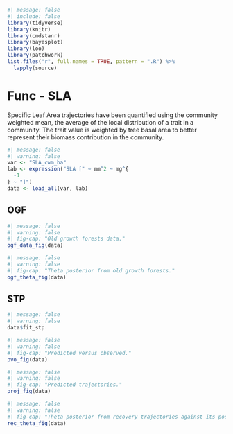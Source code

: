 ```r
#| message: false
#| include: false
library(tidyverse)
library(knitr)
library(cmdstanr)
library(bayesplot)
library(loo)
library(patchwork)
list.files("r", full.names = TRUE, pattern = ".R") %>%
  lapply(source)
```

# Func - SLA {.unnumbered}

Specific Leaf Area trajectories have been quantified using the community weighted mean, the average of the local distribution of a trait in a community. The trait value is weighted by tree basal area to better represent their biomass contribution in the community.

```r
#| message: false
#| warning: false
var <- "SLA_cwm_ba"
lab <- expression("SLA [" ~ mm^2 ~ mg^{
  -1
} ~ "]")
data <- load_all(var, lab)
```

## OGF

```r
#| message: false
#| warning: false
#| fig-cap: "Old growth forests data."
ogf_data_fig(data)
```

```r
#| message: false
#| warning: false
#| fig-cap: "Theta posterior from old growth forests."
ogf_theta_fig(data)
```

## STP

```r
#| message: false
#| warning: false
data$fit_stp
```

```r
#| message: false
#| warning: false
#| fig-cap: "Predicted versus observed."
pvo_fig(data)
```

```r
#| message: false
#| warning: false
#| fig-cap: "Predicted trajectories."
proj_fig(data)
```

```r
#| message: false
#| warning: false
#| fig-cap: "Theta posterior from recovery trajectories against its posterior."
rec_theta_fig(data)
```
